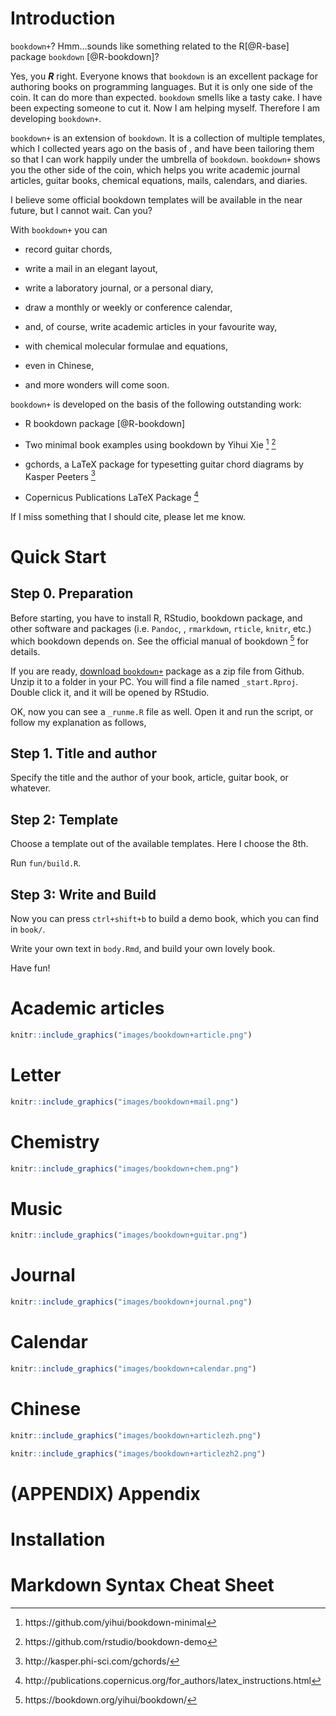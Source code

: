 # Introduction

`bookdown+`? Hmm...sounds like something related to the R[@R-base] package `bookdown` [@R-bookdown]? 

Yes, you **_R_** right. Everyone knows that `bookdown` is an excellent package for authoring books on programming languages. But it is only one side of the coin.  It can do more than expected. `bookdown` smells like a tasty cake. I have been expecting someone to cut it. Now I am helping myself. Therefore I am developing `bookdown+`.

`bookdown+` is an extension of `bookdown`. It is a collection of multiple templates, which I collected years ago on the basis of \LaTeX, and have been tailoring them so that I can work happily under the umbrella of `bookdown`. `bookdown+` shows you the other side of the coin, which helps you write academic journal articles, guitar books, chemical equations, mails, calendars, and diaries.

I believe some official bookdown templates will be available in the near future, but I cannot wait. Can you?

With `bookdown+` you can

- record guitar chords,

- write a mail in an elegant layout,

- write a laboratory journal, or a personal diary,

- draw a monthly or weekly or conference calendar,

- and, of course, write academic articles in your favourite way,

- with chemical molecular formulae and equations,

- even in Chinese,

- and more wonders will come soon.

`bookdown+` is developed on the basis of the following outstanding work:

- R bookdown package [@R-bookdown]

- Two minimal book examples using bookdown by Yihui Xie ^[https://github.com/yihui/bookdown-minimal] ^[https://github.com/rstudio/bookdown-demo]

- gchords, a LaTeX package for typesetting guitar chord diagrams by Kasper Peeters ^[http://kasper.phi-sci.com/gchords/]

- Copernicus Publications LaTeX Package ^[http://publications.copernicus.org/for_authors/latex_instructions.html]

If I miss something that I should cite, please let me know.

# Quick Start

## Step 0. Preparation

Before starting, you have to install R, RStudio, bookdown package, and other software and packages (i.e. `Pandoc`, \LaTeX, `rmarkdown`, `rticle`, `knitr`, etc.) which bookdown depends on. See the official manual of bookdown ^[https://bookdown.org/yihui/bookdown/] for details.

If you are ready, [download `bookdown+`](https://github.com/dapengde/bookdown-plus/archive/master.zip) package as a zip file from Github. Unzip it to a folder in your PC. You will find a file named `_start.Rproj`. Double click it, and it will be opened by RStudio.

OK, now you can see a `_runme.R` file as well. Open it and run the script, or follow my explanation as follows,

## Step 1. Title and author

Specify the title and the author of your book, article, guitar book, or whatever.

## Step 2: Template

Choose a template out of the available templates. Here I choose the 8th.


Run `fun/build.R`.

## Step 3: Write and Build

Now you can press `ctrl+shift+b` to build a demo book, which you can find in `book/`.

Write your own text in `body.Rmd`, and build your own lovely book. 

Have fun!


# Academic articles

```r
knitr::include_graphics("images/bookdown+article.png")
```

# Letter

```r
knitr::include_graphics("images/bookdown+mail.png")
```

# Chemistry

```r
knitr::include_graphics("images/bookdown+chem.png")
```

# Music

```r
knitr::include_graphics("images/bookdown+guitar.png")
```

# Journal

```r
knitr::include_graphics("images/bookdown+journal.png")
```


# Calendar

```r
knitr::include_graphics("images/bookdown+calendar.png")
```

# Chinese

```r
knitr::include_graphics("images/bookdown+articlezh.png")
```

```r
knitr::include_graphics("images/bookdown+articlezh2.png")
```

# (APPENDIX) Appendix {-} 

# Installation

# Markdown Syntax Cheat Sheet

